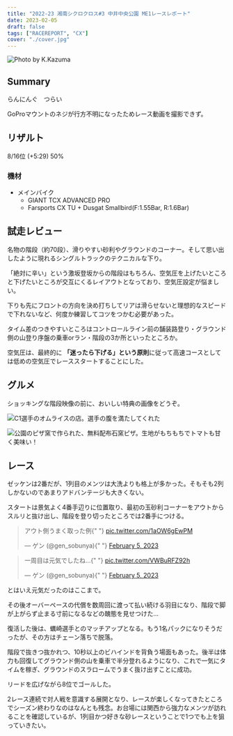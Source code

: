 ```yaml
---
title: "2022-23 湘南シクロクロス#3 中井中央公園 ME1レースレポート"
date: 2023-02-05
draft: false
tags: ["RACEREPORT", "CX"]
cover: "./cover.jpg"
---
```


![Photo by K.Kazuma](./cover.jpg)

## Summary

らんにんぐ　つらい

GoProマウントのネジが行方不明になったためレース動画を撮影できず。

## リザルト

8/16位 (+5:29) 50%

### 機材

- メインバイク
  - GIANT TCX ADVANCED PRO
  - Farsports CX TU + Dusgat Smallbird(F:1.55Bar, R:1.6Bar)

## 試走レビュー

名物の階段（約70段）、滑りやすい砂利やグラウンドのコーナー。そして思い出したように現れるシングルトラックのテクニカルな下り。

「絶対に辛い」という激坂登坂からの階段はもちろん、空気圧を上げたいところと下げたいところが交互にくるレイアウトとなっており、空気圧設定が悩ましい。

下りも先にフロントの方向を決め打ちしてリアは滑らせないと理想的なスピードで下れないなど、何度か練習してコツをつかむ必要があった。

タイム差のつきやすいところはコントロールライン前の舗装路登り・グラウンド側の山登り序盤の乗車orラン・階段の3か所といったところか。

空気圧は、最終的に **「迷ったら下げる」という原則**に従って高速コースとしては低めの空気圧でレーススタートすることにした。

## グルメ

ショッキングな階段映像の前に、おいしい特典の画像をどうぞ。

![C1選手のオムライスの店。選手の腹を満たしてくれた](./omrice.jpg)

![公園のピザ窯で作られた、無料配布石窯ピザ。生地がもちもちでトマトも甘く美味い！](./pizza.jpg)

## レース

ゼッケンは2番だが、1列目のメンツは大洗よりも格上が多かった。そもそも2列しかないのであまりアドバンテージも大きくない。

スタートは景気よく4番手辺りに位置取り、最初の玉砂利コーナーをアウトからスルリと抜け出し、階段を登り切ったところでは2番手につける。

<blockquote class="twitter-tweet" data-partner="tweetdeck">
  <p lang="ja" dir="ltr">
    アウト側うまく取った例{" "}
    <a href="https://t.co/1aOW6gEwPM">pic.twitter.com/1aOW6gEwPM</a>
  </p>
  &mdash; ゲン (@gen_sobunya){" "}
  <a href="https://twitter.com/gen_sobunya/status/1622177462846394369?ref_src=twsrc%5Etfw">
    February 5, 2023
  </a>
</blockquote>

<blockquote class="twitter-tweet" data-partner="tweetdeck">
  <p lang="ja" dir="ltr">
    一周目は元気でしたね…{" "}
    <a href="https://t.co/VWBuRFZ92h">pic.twitter.com/VWBuRFZ92h</a>
  </p>
  &mdash; ゲン (@gen_sobunya){" "}
  <a href="https://twitter.com/gen_sobunya/status/1622172997900730368?ref_src=twsrc%5Etfw">
    February 5, 2023
  </a>
</blockquote>

とはいえ元気だったのはここまで。

その後オーバーペースの代償を数周回に渡って払い続ける羽目になり、階段で脚が上がらず止まる寸前になるなどの醜態を見せつけた…

復活した後は、蠣崎選手とのマッチアップとなる。もう1名パックになりそうだったが、その方はチェーン落ちで脱落。

階段で抜きつ抜かれつ、10秒以上のビハインドを背負う場面もあった。後半は体力も回復してグラウンド側の山を乗車で半分登れるようになり、これで一気にタイムを稼ぎ、グラウンドのスラロームでうまく抜け出すことに成功。

リードを広げながら8位でゴールした。

2レース連続で対人戦を意識する展開となり、レースが楽しくなってきたところでシーズン終わりなのはなんとも残念。お台場には関西から強力なメンツが訪れることを確認しているが、1列目かつ好きな砂レースということで1つでも上を狙っていきたい。
